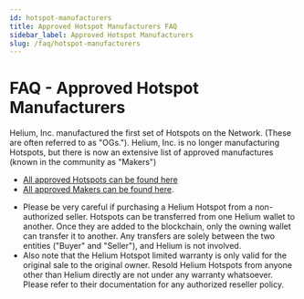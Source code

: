 ```yaml
---
id: hotspot-manufacturers
title: Approved Hotspot Manufacturers FAQ
sidebar_label: Approved Hotspot Manufacturers
slug: /faq/hotspot-manufacturers
---
```


# FAQ - Approved Hotspot Manufacturers

Helium, Inc. manufactured the first set of Hotspots on the Network. (These are often referred to as
"OGs."). Helium, Inc. is no longer manufacturing Hotspots, but there is now an extensive list of
approved manufactures (known in the community as "Makers")

- [All approved Hotspots can be found here](https://helium.com/mine)
- [All approved Makers can be found here](/mine-hnt/full-hotspots).

* Please be very careful if purchasing a Helium Hotspot from a non-authorized seller. Hotspots can
  be transferred from one Helium wallet to another. Once they are added to the blockchain, only the
  owning wallet can transfer it to another. Any transfers are solely between the two entities
  ("Buyer" and "Seller"), and Helium is not involved.
* Also note that the Helium Hotspot limited warranty is only valid for the original sale to the
  original owner. Resold Helium Hotspots from anyone other than Helium directly are not under any
  warranty whatsoever. Please refer to their documentation for any authorized reseller policy.
